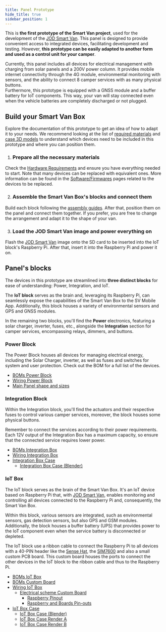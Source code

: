 ```yaml
---
title: Panel Prototype
hide_title: true
sidebar_position: 1
---
```


<!--
 FROM   @site/src/components/templates/PageHardware
 VER    1.0.3
-->





<HardwareTitle
  name={hardware_name}
  status={hardware_status} />

<HardwareHeader
  code={hardware_code}>

This is **the first prototype of the Smart Van project**, used for the
development of the [JOD Smart Van](/docs/software/jod_smart_van/jod_smart_van).
This panel is designed to provide convenient access to integrated devices,
facilitating development and testing. However, **this prototype can be easily
adapted to another form and used as a control unit for your camper**.

Currently, this panel includes all devices for electrical management with
charging from solar panels and a 200V power column. It provides mobile internet
connectivity through the 4G module, environmental monitoring with sensors, and
the ability to connect 8 camper services with as many physical buttons.<br/>
Furthermore, this prototype is equipped with a GNSS module and a buffer battery
for IoT components. This way, your van will stay connected even when the vehicle
batteries are completely discharged or not plugged.

</HardwareHeader>


## Build your Smart Van Box

Explore the documentation of this prototype to get an idea of how to adapt it to
your needs. We recommend looking at the list of [required materials](/docs/hardware/panel_prototype/resources#hardware-requirements)
and [case 3D models](/docs/hardware/panel_prototype/resources#cases--3d-models) to
understand which devices need to be included in this prototype and where you can
position them.

1. <h3>Prepare all the necessary materials</h3>
  Check the [Hardware Requirements](/docs/hardware/panel_prototype/resources#hardware-requirements)
  and ensure you have everything needed to start. Note that many devices can be
  replaced with equivalent ones. More information can be found in
  the [Software/Firmwares](/docs/software#other-sources-and-repositories) pages
  related to the devices to be replaced.

2. <h3>Assemble the Smart Van Box's blocks and connect them</h3>
  Build each block following the [assembly guides](/docs/hardware/panel_prototype/guides#assembly-hardware).
  After that, position them on the panel and connect them together. If you
  prefer, you are free to change the arrangement and adapt it to the shape of
  your van.

3. <h3>Load the JOD Smart Van image and power everything on</h3>
  Flash the [JOD Smart Van](/docs/software/jod_smart_van/jod_smart_van) image
  onto the SD card to be inserted into the IoT block's Raspberry Pi. After that,
  insert it into the Raspberry Pi and power it on.


## Panel's blocks

The devices in this prototype are streamlined into **three distinct blocks** for
ease of understanding: Power, Integration, and IoT.

The **IoT block** serves as the brain and, leveraging its Raspberry Pi, can
seamlessly expose the capabilities of the Smart Van Box to the SV Mobile App.
Additionally, this block houses a variety of environmental sensors and GPS and
GNSS modules.

In the remaining two blocks, you'll find the **Power** electronics, featuring a
solar charger, inverter, fuses, etc., alongside the **Integration** section for
camper services, encompassing relays, dimmers, and buttons.

### Power Block

The Power Block houses all devices for managing electrical energy, including the
Solar Charger, inverter, as well as fuses and switches for system and user
protection. Check out the BOM for a full list of the devices.

* [BOMs Power Block](/img/hardware/panel_prototype/resources/BOMs-BlockPower.pdf)
* [Wiring Power Block](/img/hardware/panel_prototype/resources/Design%20Panel%20Prototype-Power%20Block%20Wiring%20Schema.png)
* [Main Panel shape and sizes](/img/hardware/panel_prototype/resources/Design%20Panel%20Prototype-Main%20Panel%20Schema.png)

### Integration Block

Within the Integration block, you'll find the actuators and their respective fuses
to control various camper services, moreover, the block houses some physical
buttons.

Remember to connect the services according to their power requirements. Each
12V output of the Integration Box has a maximum capacity, so ensure that the
connected service requires lower power.

* [BOMs Integration Box](/img/hardware/panel_prototype/resources/BOMs-BlockIntegration.pdf)
* [Wiring Integration Box](/img/hardware/panel_prototype/resources/Design%20Panel%20Prototype-Integration%20Block%20Wiring%20Schema.png)
* [Integration Box Case](/img/hardware/panel_prototype/resources/IntegrationBlock_001.stl)
  * [Integration Box Case (Blender)](/img/hardware/panel_prototype/resources/IntegrationBlock_001.blend)

### IoT Box

The IoT block serves as the brain of the Smart Van Box. It's an IoT device based
on Raspberry Pi that, with [JOD Smart Van](/docs/software/jod_smart_van/jod_smart_van),
enables monitoring and controlling all devices connected to the Raspberry Pi
and, consequently, the Smart Van Box.

Within this block, various sensors are integrated, such as environmental
sensors, gas detection sensors, but also GPS and GSM modules. Additionally, the
block houses a buffer battery (UPS) that provides power to the IoT component
even when the service battery is disconnected or depleted.

The IoT block use a ribbon cable to connect the Raspberry Pi to all devices
with a 40-PIN header like the [Sense Hat](/docs/software/firmware/fw_sensehat),
the [SIM7600](/docs/software/firmware/fw_sim7600) and also a small custom
PCB board. This custom board houses the ports to connect the other devices in
the IoT block to the ribbon cable and thus to the Raspberry Pi.

* [BOMs IoT Box](/img/hardware/panel_prototype/resources/BOMs-BlockIoT.pdf)
* [BOMs Custom Board](/img/hardware/panel_prototype/resources/BOMs-CustomBoard.pdf)
* [Wiring IoT Box](/img/hardware/panel_prototype/resources/Design%20Panel%20Prototype-IoT%20Block%20Wiring%20Schema.png)
  * [Electrical scheme Custom Board](/img/hardware/panel_prototype/resources/Design%20Panel%20Prototype-Custom%20Board%20Electrical%20Scheme%20\(Hand-Made\).png)
    * [Raspberry Pinout](/img/hardware/panel_prototype/resources/RaspberryPi%202%20Boards%20Pinout.pdf)
    * [Raspberry and Boards Pin-outs](/img/hardware/panel_prototype/resources/RaspberryPi%202%20Boards%20Pinout.ods)
* [IoT Box Case](/img/hardware/panel_prototype/resources/IoTBlock_002.stl)
  * [IoT Box Case (Blender)](/img/hardware/panel_prototype/resources/IoTBlock_002.blend)
  * [IoT Box Case Render A](/img/hardware/panel_prototype/resources/IoTBlock_002_A.png)
  * [IoT Box Case Render B](/img/hardware/panel_prototype/resources/IoTBlock_002_A.png)
